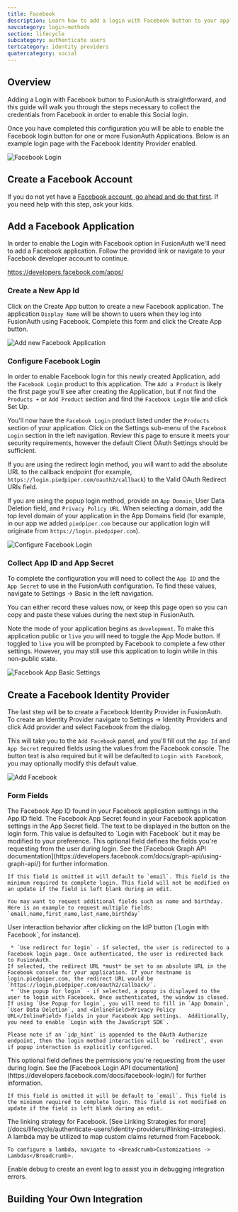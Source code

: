```yaml
---
title: Facebook
description: Learn how to add a login with Facebook button to your application.
navcategory: login-methods
section: lifecycle
subcategory: authenticate users
tertcategory: identity providers
quatercategory: social
---
```


## Overview

Adding a Login with Facebook button to FusionAuth is straightforward, and this guide will walk you through the steps necessary to collect the credentials from Facebook in order to enable this Social login.

Once you have completed this configuration you will be able to enable the Facebook login button for one or more FusionAuth Applications. Below is an example login page with the Facebook Identity Provider enabled.

![Facebook Login](/img/docs/lifecycle/authenticate-users/identity-providers/social/login-facebook.png)

<IdentityProviderOverviewDiagram identity_provider_name="Facebook" />

## Create a Facebook Account

If you do not yet have a [Facebook account, go ahead and do that first](https://www.facebook.com/). If you need help with this step, ask your kids.

## Add a Facebook Application

In order to enable the Login with Facebook option in FusionAuth we'll need to add a Facebook application. Follow the provided link or navigate to your Facebook developer account to continue.

https://developers.facebook.com/apps/

### Create a New App Id

Click on the <InlineUIElement>Create App</InlineUIElement> button to create a new Facebook application. The application `Display Name` will be shown to users when they log into FusionAuth using Facebook. Complete this form and click the <InlineUIElement>Create App</InlineUIElement> button.

![Add new Facebook Application](/img/docs/lifecycle/authenticate-users/identity-providers/social/facebook-add-new-app-id.png)

### Configure Facebook Login

In order to enable Facebook login for this newly created Application, add the `Facebook Login` product to this application. The `Add a Product` is likely the first page you'll see after creating the Application, but if not find the `Products +` or `Add Product` section and find the `Facebook Login` tile and click <InlineUIElement>Set Up</InlineUIElement>.

You'll now have the `Facebook Login` product listed under the `Products` section of your application. Click on the <Breadcrumb>Settings</Breadcrumb> sub-menu of the `Facebook Login` section in the left navigation. Review this page to ensure it meets your security requirements, however the default Client OAuth Settings should be sufficient.

If you are using the redirect login method, you will want to add the absolute URL to the callback endpoint (for example, `https://login.piedpiper.com/oauth2/callback`) to the <InlineField>Valid OAuth Redirect URIs</InlineField> field.

If you are using the popup login method, provide an `App Domain`, <InlineField>User Data Deletion</InlineField> field, and `Privacy Policy URL`. When selecting a domain, add the top level domain of your application in the <InlineField>App Domains</InlineField> field (for example, in our app we added `piedpiper.com` because our application login will originate from `https://login.piedpiper.com`).

![Configure Facebook Login](/img/docs/lifecycle/authenticate-users/identity-providers/social/facebook-login-settings.png)

### Collect App ID and App Secret

To complete the configuration you will need to collect the `App ID` and the `App Secret` to use in the FusionAuth configuration. To find these values, navigate to <Breadcrumb>Settings -> Basic</Breadcrumb> in the left navigation.

You can either record these values now, or keep this page open so you can copy and paste these values during the next step in FusionAuth.

Note the mode of your application begins as `development`. To make this application public or `live` you will need to toggle the <InlineUIElement>App Mode</InlineUIElement> button. If toggled to `live` you will be prompted by Facebook to complete a few other settings. However, you may still use this application to login while in this non-public state.

![Facebook App Basic Settings](/img/docs/lifecycle/authenticate-users/identity-providers/social/facebook-app-basic-settings.png)

## Create a Facebook Identity Provider

The last step will be to create a Facebook Identity Provider in FusionAuth. To create an Identity Provider navigate to <Breadcrumb>Settings -> Identity Providers</Breadcrumb> and click <InlineUIElement>Add provider</InlineUIElement> and select <InlineFieldValue>Facebook</InlineFieldValue> from the dialog.

This will take you to the `Add Facebook` panel, and you'll fill out the `App Id` and `App Secret` required fields using the values from the Facebook console. The button text is also required but it will be defaulted to `Login with Facebook`, you may optionally modify this default value.

<IdpApplicationConfiguration identity_provider="Facebook" />

![Add Facebook](/img/docs/lifecycle/authenticate-users/identity-providers/social/identity-provider-facebook-add.png)

### Form Fields

<APIBlock>
  <APIField name="App Id" required>
    The Facebook App ID found in your Facebook application settings in the <InlineField>App ID</InlineField> field.
  </APIField>
  <APIField name="App secret" required>
    The Facebook App Secret found in your Facebook application settings in the <InlineField>App Secret</InlineField> field.
  </APIField>
  <APIField name="Button text" required>
    The text to be displayed in the button on the login form. This value is defaulted to `Login with Facebook` but it may be modified to your preference.
  </APIField>
  <APIField name="Fields" optional defaults="email">
    This optional field defines the fields you're requesting from the user during login. See the [Facebook Graph API documentation](https://developers.facebook.com/docs/graph-api/using-graph-api/) for further information.

    If this field is omitted it will default to `email`. This field is the minimum required to complete login. This field will not be modified on an update if the field is left blank during an edit.

    You may want to request additional fields such as name and birthday. Here is an example to request multiple fields: `email,name,first_name,last_name,birthday`
  </APIField>
  <APIField name="Login Method" optional>
    User interaction behavior after clicking on the IdP button (`Login with Facebook`, for instance).

     * `Use redirect for login` - if selected, the user is redirected to a Facebook login page. Once authenticated, the user is redirected back to FusionAuth.
    If selected, the redirect URL *must* be set to an absolute URL in the Facebook console for your application. If your hostname is login.piedpiper.com, the redirect URL would be `https://login.piedpiper.com/oauth2/callback/`.
     * `Use popup for login` - if selected, a popup is displayed to the user to login with Facebook. Once authenticated, the window is closed.
    If using `Use Popup for login`, you will need to fill in `App Domain`, `User Data Deletion`, and <InlineField>Privacy Policy URL</InlineField> fields in your Facebook App settings.  Additionally, you need to enable `Login with the JavaScript SDK`.

    Please note if an `idp_hint` is appended to the OAuth Authorize endpoint, then the login method interaction will be `redirect`, even if popup interaction is explicitly configured.

  </APIField>
  <APIField name="Permissions" optional defaults="email">
    This optional field defines the permissions you're requesting from the user during login. See the [Facebook Login API documentation](https://developers.facebook.com/docs/facebook-login/) for further information.

    If this field is omitted it will be default to `email`. This field is the minimum required to complete login. This field is not modified on update if the field is left blank during an edit.
  </APIField>
  <APIField name="Linking strategy" optional>
    The linking strategy for Facebook. [See Linking Strategies for more](/docs/lifecycle/authenticate-users/identity-providers/#linking-strategies).
  </APIField>
  <APIField name="Reconcile lambda" optional since="1.17.0">
    A lambda may be utilized to map custom claims returned from Facebook.

    To configure a lambda, navigate to <Breadcrumb>Customizations -> Lambdas</Breadcrumb>.
  </APIField>
  <APIField name="Debug enabled" optional defaults="false">
    Enable debug to create an event log to assist you in debugging integration errors.
  </APIField>
</APIBlock>

## Building Your Own Integration

<LoginApiIntegration apiRef="/docs/apis/identity-providers/facebook#complete-the-facebook-login" identity_provider_name="Facebook" />
